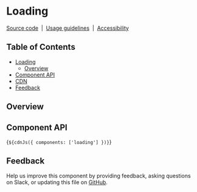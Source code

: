 
<Meta of={LoadingStories} />

# Loading

[Source code](https://github.com/carbon-design-system/carbon/tree/main/packages/web-components/src/components/loading)
&nbsp;|&nbsp;
[Usage guidelines](https://www.carbondesignsystem.com/components/loading/usage)
&nbsp;|&nbsp;
[Accessibility](https://www.carbondesignsystem.com/components/loading/accessibility)

## Table of Contents

- [Loading](#loading)
  - [Overview](#overview)
- [Component API](#component-api)
- [CDN](#cdn)
- [Feedback](#feedback)

## Overview

<Canvas of={LoadingStories.Default} />

## Component API

<ArgTypes of="cds-loading" />

<Markdown>{`${cdnJs({ components: ['loading'] })}`}</Markdown>

## Feedback

Help us improve this component by providing feedback, asking questions on Slack,
or updating this file on
[GitHub](https://github.com/carbon-design-system/carbon/edit/main/packages/web-components/src/components/loading/loading.mdx).
